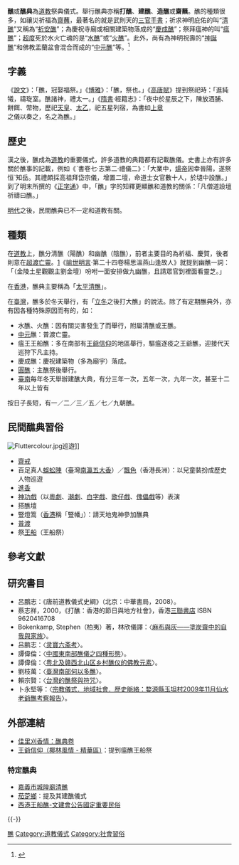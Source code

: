 {{refimprove|time=2017-08-27T16:07:21+00:00}}
'''醮'''或'''醮典'''為[[道教|道教]]祭典儀式。舉行醮典亦稱'''打醮'''、'''建醮'''、'''造醮'''或'''齋蘸'''。醮的種類很多，如禳災祈福為[[齋蘸|齋蘸]]，最著名的就是武則天的[[三官手書|三官手書]]；祈求神明庇佑的叫“[[清醮|清醮]]”又稱為“[[祈安醮|祈安醮]]”；為慶祝寺廟或相關建築物落成的“[[慶成醮|慶成醮]]”；祭拜瘟神的叫“[[瘟醮|瘟醮]]”；[[超度|超度]]死於水火亡魂的是“[[水醮|水醮]]”或“[[火醮|火醮]]”。此外，尚有為神明祝壽的“[[神誕醮|神誕醮]]”和佛教盂蘭盆會混合而成的“[[中元醮|中元醮]]”等。<ref>{{cite web|url=http://www.chiculture.net/1302/html/1302festivals_f05.shtml|title=打醮|publisher=香港傳統節誕專號}}</ref>

== 字義 ==
《[[說文|說文]]》：「醮，冠娶福祭。」《[[博雅|博雅]]》：「醮，祭也。」《[[高唐賦|高唐賦]]》提到祭祀時：「進純犧，禱琁室。醮諸神，禮太一。」《[[隋書|隋書]]·經籍志》：「夜中於星辰之下，陳放酒脯、餅餌、幣物，歷祀[[天皇|天皇]]、[[太一|太乙]]，祀五星列宿，為書如[[上章|上章]]之儀以奏之，名之為醮。」

== 歷史 ==
漢之後，醮成為[[道教|道教]]的重要儀式，許多道教的典籍都有記載醮儀。史書上亦有許多關於醮事的記載，例如《ˋ書卷七·志第二·禮儀二》：「大業中，[[煬帝|煬帝]]因幸晉陽，遂祭恒ˋ知岳。其禮頗採高祖拜岱宗儀，增置二壇，命道士女官數十人，於壝中設醮。」到了明末所撰的《[[正字通|正字通]]》中，「醮」字的知釋更顯醮和道教的關係：「凡僧道設壇祈禱曰醮。」

[[明代|明代]]之後，民間醮典已不一定和道教有關。

== 種類 ==
在[[道教|道教]]上，醮分清醮（陽醮）和幽醮（陰醮），前者主要目的為祈福、慶賀，後者則意在[[超渡|超渡]][[亡靈|亡靈]]。[https://web.archive.org/web/20050124071743/http://www.cc.nctu.edu.tw/~jindan/discuss.cgi?fname=digest]《[[喻世明言|喻世明言]]·第二十四卷楊思溫燕山逢故人》就提到幽醮一詞：「（金陵土星觀觀主劉金壇）吩咐一面安排做九幽醮，且請眾官到裡面看靈芝。」

在[[香港|香港]]，醮典主要稱為「[[太平清醮|太平清醮]]」。

在[[台灣|臺灣]]，醮多於冬天舉行，有「[[立冬|立冬]]之後打大醮」的說法。除了有定期醮典外，亦有因各種特殊原因而有的，如：
* 水醮、火醮：因有關災害發生了而舉行，附屬清醮或王醮。
* [[中元節|中元]]醮：普渡亡靈。
* 瘟王王船醮：多在南部有[[王爺信仰|王爺信仰]]的地區舉行，驅瘟逐疫之王爺醮，迎接代天巡狩下凡主持。
* 慶成醮：慶祝建築物（多為廟宇）落成。
* [[圓醮|圓醮]]：主醮祭後舉行。
*[[臺南|臺南]]每年冬天舉辦建醮大典，有分三年一次，五年一次，九年一次，甚至十二年以上皆有

按日子長短，有一／二／三／五／七／九朝醮。

==民間醮典習俗==
[[File:Fluttercolour.jpg|thumb]]巡遊]]

*[[齋戒|齋戒]]
*百足真人[[蜈蚣陣|蜈蚣陣]]（臺灣[[南瀛五大香|南瀛五大香]]）／[[飄色|飄色]]（香港長洲）：以兒童裝扮成歷史人物巡遊
*[[進香|進香]]
*[[神功戲|神功戲]]（以[[粵劇|粵劇]]、[[潮劇|潮劇]]、[[白字戲|白字戲]]、[[歌仔戲|歌仔戲]]、[[傀儡戲|傀儡戲]]等）表演
*搭醮壇
*豎燈篙（[[香港|香港]]稱「豎幡」）：請天地鬼神參加醮典
*[[普渡|普渡]]
*祭[[王船|王船]]（王船祭）

==參考文獻==
<div class="references-small">
<references></references>
</div>

==研究書目==
* 呂鵬志：《唐前道教儀式史綱》（北京：中華書局，2008）。
* 蔡志祥，2000，《打醮：香港的節日與地方社會》，香港[[三聯書店|三聯書店]] ISBN 9620416708
*Bokenkamp, Stephen（柏夷）著，林欣儀譯：〈[http://www.litphil.sinica.edu.tw/home/publish/PDF/Newsletter/70/70-21-33.pdf 麻布與灰――塗炭齋中的自我與家族]〉。
*吕鹏志：〈[http://www.nssd.org/articles/Article_Read.aspx?id=38788691 灵寶六斋考]〉。
*譚偉倫：〈[http://nansha.schina.ust.hk/Article_DB/sites/default/files/pubs/Jour-03.2.A05.pdf 中國東南部醮儀之四種形態]〉。
*譚偉倫：〈[http://www.ha.cuhk.edu.hk/Papers%202011/54.pdf 粤北及赣西北山区乡村醮仪的佛教元素]〉。
*劉枝萬：〈[http://www.his.ncku.edu.tw/chinese/uploadeds/1-04.pdf 臺灣南部何以多醮]〉。
*賴宗賢：〈[http://www.daoist.org/BookSearch/BookSearch/list014/r4-036.pdf 台灣的醮祭與符咒]〉。
*卜永堅等：〈[http://www.ha.cuhk.edu.hk/Papers%202014/53.PUK%20Wing%20Kin%20(with%20Liu%20Yonghua%20and%20Wu%20Nengchang).%20Religious%20rituals,%20local%20society,%20historical%E3%80%88%E5%AE%97%E6%95%99%E5%84%80%E5%BC%8F%EF%BC%8E%E5%9C%B0%E5%9F%9F%E7%A4%BE%E6%9C%83%EF%BC%8E%E6%AD%B7%E5%8F%B2%E8%84%89%E7%B5%A1%EF%BC%9A%E5%A9%BA%E6%BA%90.pdf 宗教儀式．地域社會．歷史脈絡：婺源縣玉坦村2009年11月仙水老爺醮考察報告]〉。

== 外部連結 ==
* [http://jiali.tacocity.com.tw/fo6.html 佳里刈香情：醮典卷]
* [https://web.archive.org/web/20080609043849/http://bbs.ntu.edu.tw/cgi-bin/readgem.cgi?board=Religion&dir=AO84RQN&type=file 王爺信仰（椰林風情 - 精華區）]：提到瘟醮王船祭

=== 特定醮典 ===
* [http://www.ttvs.cy.edu.tw/kcc/89pi/pai0.htm 嘉義市城隍廟清醮]
* [https://web.archive.org/web/20070204025633/http://content.edu.tw/local/kaushoun/chaukong/country/chyedinq.htm 茄萣鄉]：提及其建醮儀式
* [https://web.archive.org/web/20091213150814/http://www.kcestudio.tw/page/index.html 西港王船醮-文建會公告國定重要民俗]

{{-}}
{{Portal bar|宗教|道教}}

[[Category:醮|]]
[[Category:道教儀式|Category:道教儀式]]
[[Category:社會習俗|Category:社會習俗]]